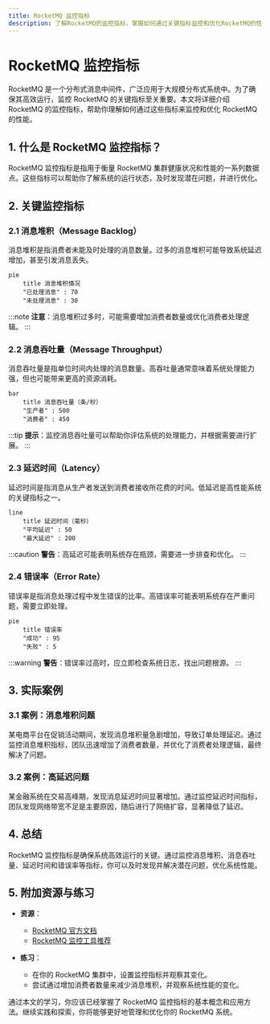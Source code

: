 ```yaml
---
title: RocketMQ 监控指标
description: 了解RocketMQ的监控指标，掌握如何通过关键指标监控和优化RocketMQ的性能。
---
```


# RocketMQ 监控指标

RocketMQ 是一个分布式消息中间件，广泛应用于大规模分布式系统中。为了确保其高效运行，监控 RocketMQ 的关键指标至关重要。本文将详细介绍 RocketMQ 的监控指标，帮助你理解如何通过这些指标来监控和优化 RocketMQ 的性能。

## 1. 什么是 RocketMQ 监控指标？

RocketMQ 监控指标是指用于衡量 RocketMQ 集群健康状况和性能的一系列数据点。这些指标可以帮助你了解系统的运行状态，及时发现潜在问题，并进行优化。

## 2. 关键监控指标

### 2.1 消息堆积（Message Backlog）

消息堆积是指消费者未能及时处理的消息数量。过多的消息堆积可能导致系统延迟增加，甚至引发消息丢失。

```mermaid
pie
    title 消息堆积情况
    "已处理消息" : 70
    "未处理消息" : 30
```

:::note
**注意**：消息堆积过多时，可能需要增加消费者数量或优化消费者处理逻辑。
:::

### 2.2 消息吞吐量（Message Throughput）

消息吞吐量是指单位时间内处理的消息数量。高吞吐量通常意味着系统处理能力强，但也可能带来更高的资源消耗。

```mermaid
bar
    title 消息吞吐量（条/秒）
    "生产者" : 500
    "消费者" : 450
```

:::tip
**提示**：监控消息吞吐量可以帮助你评估系统的处理能力，并根据需要进行扩展。
:::

### 2.3 延迟时间（Latency）

延迟时间是指消息从生产者发送到消费者接收所花费的时间。低延迟是高性能系统的关键指标之一。

```mermaid
line
    title 延迟时间（毫秒）
    "平均延迟" : 50
    "最大延迟" : 200
```

:::caution
**警告**：高延迟可能表明系统存在瓶颈，需要进一步排查和优化。
:::

### 2.4 错误率（Error Rate）

错误率是指消息处理过程中发生错误的比率。高错误率可能表明系统存在严重问题，需要立即处理。

```mermaid
pie
    title 错误率
    "成功" : 95
    "失败" : 5
```

:::warning
**警告**：错误率过高时，应立即检查系统日志，找出问题根源。
:::

## 3. 实际案例

### 3.1 案例：消息堆积问题

某电商平台在促销活动期间，发现消息堆积量急剧增加，导致订单处理延迟。通过监控消息堆积指标，团队迅速增加了消费者数量，并优化了消费者处理逻辑，最终解决了问题。

### 3.2 案例：高延迟问题

某金融系统在交易高峰期，发现消息延迟时间显著增加。通过监控延迟时间指标，团队发现网络带宽不足是主要原因，随后进行了网络扩容，显著降低了延迟。

## 4. 总结

RocketMQ 监控指标是确保系统高效运行的关键。通过监控消息堆积、消息吞吐量、延迟时间和错误率等指标，你可以及时发现并解决潜在问题，优化系统性能。

## 5. 附加资源与练习

- **资源**：
  - [RocketMQ 官方文档](https://rocketmq.apache.org/docs/)
  - [RocketMQ 监控工具推荐](https://github.com/apache/rocketmq-exporter)

- **练习**：
  - 在你的 RocketMQ 集群中，设置监控指标并观察其变化。
  - 尝试通过增加消费者数量来减少消息堆积，并观察系统性能的变化。

通过本文的学习，你应该已经掌握了 RocketMQ 监控指标的基本概念和应用方法。继续实践和探索，你将能够更好地管理和优化你的 RocketMQ 系统。